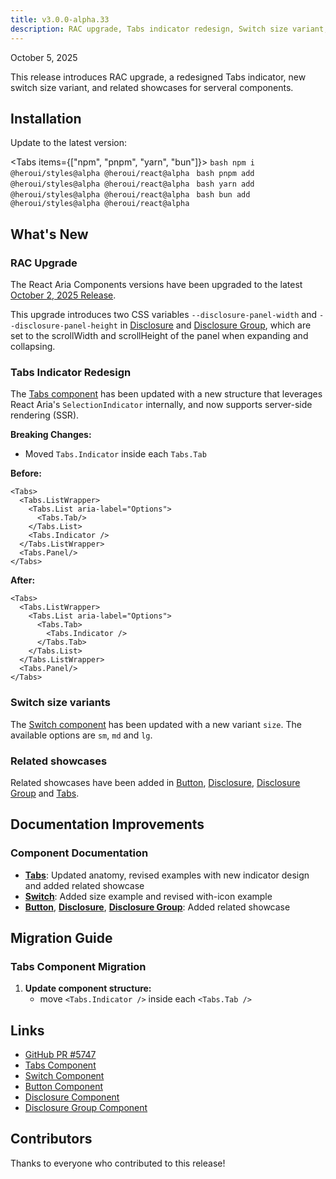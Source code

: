 ```yaml
---
title: v3.0.0-alpha.33
description: RAC upgrade, Tabs indicator redesign, Switch size variant, Related showcase
---
```


<div className="flex items-center gap-3 mb-6">
  <span className="text-sm text-neutral-500 dark:text-neutral-400">October 5, 2025</span>
</div>

This release introduces RAC upgrade, a redesigned Tabs indicator, new switch size variant, and related showcases for serveral components.

## Installation

Update to the latest version:

<Tabs items={["npm", "pnpm", "yarn", "bun"]}>
  <Tab value="npm">
    ```bash
    npm i @heroui/styles@alpha @heroui/react@alpha
    ```
  </Tab>
  <Tab value="pnpm">
    ```bash
    pnpm add @heroui/styles@alpha @heroui/react@alpha
    ```
  </Tab>
  <Tab value="yarn">
    ```bash
    yarn add @heroui/styles@alpha @heroui/react@alpha
    ```
  </Tab>
  <Tab value="bun">
    ```bash
    bun add @heroui/styles@alpha @heroui/react@alpha
    ```
  </Tab>
</Tabs>

## What's New

### RAC Upgrade

The React Aria Components versions have been upgraded to the latest [October 2, 2025 Release](https://react-spectrum.adobe.com/releases/2025-10-02.html).

This upgrade introduces two CSS variables `--disclosure-panel-width` and `--disclosure-panel-height` in [Disclosure](/docs/components/disclosure) and [Disclosure Group](/docs/components/disclosure-group), which are set to the scrollWidth and scrollHeight of the panel when expanding and collapsing.

### Tabs Indicator Redesign

The [Tabs component](/docs/components/tabs) has been updated with a new structure that leverages React Aria's `SelectionIndicator` internally, and now supports server-side rendering (SSR).

**Breaking Changes:**

- Moved `Tabs.Indicator` inside each `Tabs.Tab`

**Before:**
```tsx
<Tabs>
  <Tabs.ListWrapper>
    <Tabs.List aria-label="Options">
      <Tabs.Tab/>
    </Tabs.List>
    <Tabs.Indicator />
  </Tabs.ListWrapper>
  <Tabs.Panel/>
</Tabs>
```

**After:**
```tsx
<Tabs>
  <Tabs.ListWrapper>
    <Tabs.List aria-label="Options">
      <Tabs.Tab>
        <Tabs.Indicator />
      </Tabs.Tab>
    </Tabs.List>
  </Tabs.ListWrapper>
  <Tabs.Panel/>
</Tabs>
```

### Switch size variants

The [Switch component](/docs/components/switch) has been updated with a new variant `size`. The available options are `sm`, `md` and `lg`.

<ComponentPreview name="switch-sizes" />

### Related showcases

Related showcases have been added in [Button](/docs/components/button), [Disclosure](/docs/components/disclosure), [Disclosure Group](/docs/components/disclosure-group) and [Tabs](/docs/components/tabs). 

## Documentation Improvements

### Component Documentation
- **[Tabs](/docs/components/tabs)**: Updated anatomy, revised examples with new indicator design and added related showcase
- **[Switch](/docs/components/switch)**: Added size example and revised with-icon example
- **[Button](/docs/components/button)**, **[Disclosure](/docs/components/disclosure)**, **[Disclosure Group](/docs/components/disclosure-group)**: Added related showcase

## Migration Guide

### Tabs Component Migration

1. **Update component structure:**
   - move `<Tabs.Indicator />` inside each `<Tabs.Tab />`

## Links

- [GitHub PR #5747](https://github.com/heroui-inc/heroui/pull/5747)
- [Tabs Component](/docs/components/tabs)
- [Switch Component](/docs/components/switch)
- [Button Component](/docs/components/button)
- [Disclosure Component](/docs/components/disclosure)
- [Disclosure Group Component](/docs/components/disclosure-group)

## Contributors

Thanks to everyone who contributed to this release!
